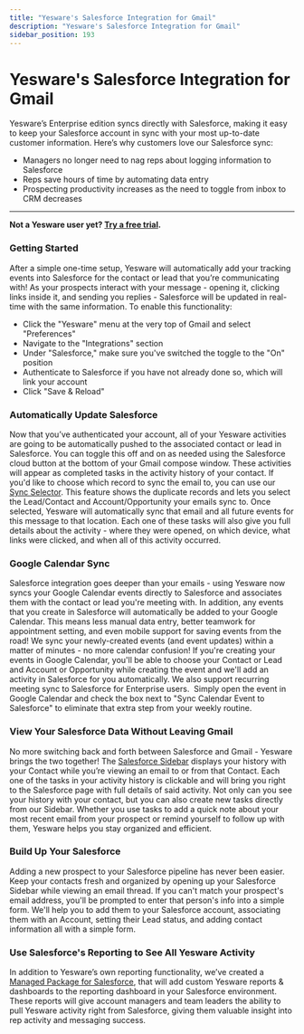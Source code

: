 ```yaml
---
title: "Yesware's Salesforce Integration for Gmail"
description: "Yesware's Salesforce Integration for Gmail"
sidebar_position: 193
---
```


# Yesware's Salesforce Integration for Gmail

Yesware’s Enterprise edition syncs directly with Salesforce, making it easy to keep your Salesforce account in sync with your most up-to-date customer information.
Here’s why customers love our Salesforce sync:
- Managers no longer need to nag reps about logging information to Salesforce
- Reps save hours of time by automating data entry
- Prospecting productivity increases as the need to toggle from inbox to CRM decreases
****
**Not a Yesware user yet? [Try a free trial](http://www.yesware.com/sign-up/).**
### Getting Started
After a simple one-time setup, Yesware will automatically add your tracking events into Salesforce for the contact or lead that you’re communicating with! As your prospects interact with your message - opening it, clicking links inside it, and sending you replies - Salesforce will be updated in real-time with the same information.
To enable this functionality:
- Click the "Yesware" menu at the very top of Gmail and select "Preferences"
- Navigate to the "Integrations" section
- Under "Salesforce," make sure you've switched the toggle to the "On" position
- Authenticate to Salesforce if you have not already done so, which will link your account
- Click "Save &amp; Reload"
### Automatically Update Salesforce
Now that you’ve authenticated your account, all of your Yesware activities are going to be automatically pushed to the associated contact or lead in Salesforce. You can toggle this off and on as needed using the Salesforce cloud button at the bottom of your Gmail compose window. These activities will appear as completed tasks in the activity history of your contact. If you'd like to choose which record to sync the email to, you can use our [Sync Selector](/docs/salesforce-integration/salesforce-sync-enterprise-plan/how-does-the-yesware-sync-selector-work). This feature shows the duplicate records and lets you select the Lead/Contact and Account/Opportunity your emails sync to. Once selected, Yesware will automatically sync that email and all future events for this message to that location.
Each one of these tasks will also give you full details about the activity - where they were opened, on which device, what links were clicked, and when all of this activity occurred.
### Google Calendar Sync
Salesforce integration goes deeper than your emails - using Yesware now syncs your Google Calendar events directly to Salesforce and associates them with the contact or lead you're meeting with. In addition, any events that you create in Salesforce will automatically be added to your Google Calendar. This means less manual data entry, better teamwork for appointment setting, and even mobile support for saving events from the road!
We sync your newly-created events (and event updates) within a matter of minutes - no more calendar confusion! If you're creating your events in Google Calendar, you'll be able to choose your Contact or Lead and Account or Opportunity while creating the event and we'll add an activity in Salesforce for you automatically. We also support recurring meeting sync to Salesforce for Enterprise users.  Simply open the event in Google Calendar and check the box next to "Sync Calendar Event to Salesforce" to eliminate that extra step from your weekly routine.
### View Your Salesforce Data Without Leaving Gmail
No more switching back and forth between Salesforce and Gmail - Yesware brings the two together! The [Salesforce Sidebar](https://support.yesware.com/hc/en-us/sections/15420446492183-Salesforce-Sidebar-Enterprise-Plan-) displays your history with your Contact while you’re viewing an email to or from that Contact. Each one of the tasks in your activity history is clickable and will bring you right to the Salesforce page with full details of said activity. Not only can you see your history with your contact, but you can also create new tasks directly from our Sidebar. Whether you use tasks to add a quick note about your most recent email from your prospect or remind yourself to follow up with them, Yesware helps you stay organized and efficient.
### Build Up Your Salesforce
Adding a new prospect to your Salesforce pipeline has never been easier. Keep your contacts fresh and organized by opening up your Salesforce Sidebar while viewing an email thread. If you can't match your prospect's email address, you'll be prompted to enter that person's info into a simple form. We'll help you to add them to your Salesforce account, associating them with an Account, setting their Lead status, and adding contact information all with a simple form.
### Use Salesforce's Reporting to See All Yesware Activity
In addition to Yesware’s own reporting functionality, we’ve created a [Managed Package for Salesforce](https://appexchange.salesforce.com/appxListingDetail?listingId=a0N3A00000FMiIVUA1), that will add custom Yesware reports &amp; dashboards to the reporting dashboard in your Salesforce environment.  These reports will give account managers and team leaders the ability to pull Yesware activity right from Salesforce, giving them valuable insight into rep activity and messaging success.